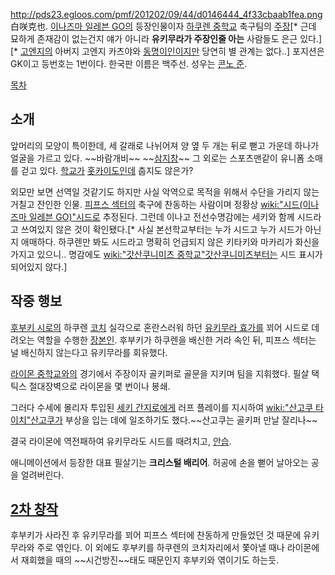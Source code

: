http://pds23.egloos.com/pmf/201202/09/44/d0146444_4f33cbaab1fea.png
白咲克也. [[이나즈마 일레븐 GO]]의 등장인물이자 [[하쿠렌 중학교]] 축구팀의 [[주장]][* 근데 묘하게 존재감이 없는건지 얘가 아니라 '''유키무라가 주장인줄 아는''' 사람들도 은근 있다.][* [[고엔지 슈야|고엔지]]의 아버지 고엔지 카츠야와 [[동명이인]]이지만 당연히 별 관계는 없다..] 포지션은 GK이고 등번호는 1번이다. 한국판 이름은 백주선. 성우는 [[콘노 준]]. 

[[목차]]

== 소개 ==

앞머리의 모양이 특이한데, 세 갈래로 나뉘어져 양 옆 두 개는 뒤로 뻗고 가운데 하나가 얼굴을 가르고 있다. ~~바람개비~~ ~~[[삼지창]]~~ 그 외로는 스포츠맨같이 유니폼 소매를 걷고 있다. [[학교]]가 [[홋카이도]]인데 춥지도 않은가?

외모만 보면 선역일 것같기도 하지만 사실 악역으로 목적을 위해서 수단을 가리지 않는 거칠고 잔인한 인물. [[피프스 섹터]]의 축구에 찬동하는 사람이며 정황상 [[wiki:"시드(이나즈마 일레븐 GO)"시드]]로 추정된다. 그런데 이나고 전선수명감에는 세키와 함께 시드라고 쓰여있지 않은 것이 확인됐다.[* 사실 본선학교부터는 누가 시드고 누가 시드가 아닌지 애매하다. 하쿠렌만 봐도 시드라고 명확히 언급되지 않은 키타키와 마카리가 화신을 가지고 있으니.. 명감에도 [[wiki:"갓산쿠니미츠 중학교"갓산쿠니미츠]]부터는 시드 표시가 되어있지 않다.] 

== 작중 행보 ==

[[후부키 시로]]의 하쿠렌 [[코치]] 실각으로 혼란스러워 하던 [[유키무라 효가]]를 꾀어 시드로 데려오는 역할을 수행한 [[장본인]]. 후부키가 하쿠렌을 배신한 거라 속인 뒤, 피프스 섹터는 널 배신하지 않는다고 유키무라를 회유했다.

[[라이몬 중학교]]와의 경기에서 주장이자 골키퍼로 골문을 지키며 팀을 지휘했다. 필살 택틱스 절대장벽으로 라이몬을 몇 번이나 봉쇄.

그러다 수세에 몰리자 투입된 [[세키 간지로]]에게 러프 플레이를 지시하여 [[wiki:"산고쿠 타이치"산고쿠]]가 부상을 입는 데에 일조하기도 했다.~~산고쿠는 골키퍼 만날 잘리나~~

결국 라이몬에 역전패하여 유키무라도 시드를 때려치고, [[안습]].

애니메이션에서 등장한 대표 필살기는 '''크리스털 배리어'''. 허공에 손을 뻗어 날아오는 공을 얼려버린다.

== [[2차 창작]] ==

후부키가 사라진 후 유키무라를 꾀어 피프스 섹터에 찬동하게 만들었던 것 때문에 유키무라와 주로 엮인다. 이 외에도 후부키를 하쿠렌의 코치자리에서 쫓아낼 때나 라이몬에서 재회했을 때의 ~~시건방진~~태도 때문인지 후부키와 엮이기도 하는듯.


